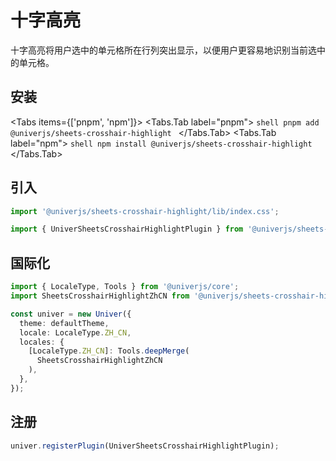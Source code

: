 

# 十字高亮

<BadgeGroup values={[UniverTypes.SHEET]} value={UniverTypes.SHEET} />

<Sandbox entryFile={entryFile} />

十字高亮将用户选中的单元格所在行列突出显示，以便用户更容易地识别当前选中的单元格。

## 安装

<Tabs items={['pnpm', 'npm']}>
  <Tabs.Tab label="pnpm">
    ```shell
    pnpm add @univerjs/sheets-crosshair-highlight
    ```
  </Tabs.Tab>
  <Tabs.Tab label="npm">
    ```shell
    npm install @univerjs/sheets-crosshair-highlight
    ```
  </Tabs.Tab>
</Tabs>

## 引入

```typescript
import '@univerjs/sheets-crosshair-highlight/lib/index.css';

import { UniverSheetsCrosshairHighlightPlugin } from '@univerjs/sheets-crosshair-highlight';
```

## 国际化

```typescript
import { LocaleType, Tools } from '@univerjs/core';
import SheetsCrosshairHighlightZhCN from '@univerjs/sheets-crosshair-highlight/locale/zh-CN';

const univer = new Univer({
  theme: defaultTheme,
  locale: LocaleType.ZH_CN,
  locales: {
    [LocaleType.ZH_CN]: Tools.deepMerge(
      SheetsCrosshairHighlightZhCN 
    ),
  },
});
```

## 注册

```typescript
univer.registerPlugin(UniverSheetsCrosshairHighlightPlugin);
```
